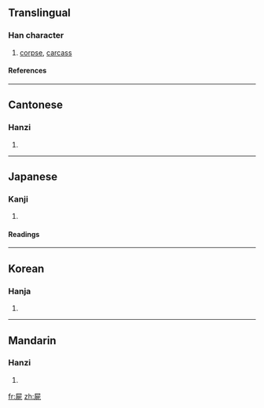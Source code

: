 {{see|尸}}

==Translingual==
===Han character===
{{Han char|rn=44|rad=尸|as=06|sn=9|four=7721<sub>1</sub>|canj=尸一弓心 (SMNP)}}
# [[corpse]], [[carcass]]
====References====
{{Han ref|kx=0301.240|dkj=07688|dj=0598.140|hdz=20971.090|uh=5C4D|ud=23629|bh=ABCD|bd=43981}}
----
==Cantonese==
===Hanzi===
{{yue-hanzi|jyut=|y=si1}}
# {{defn|Cantonese}}
----
==Japanese==
===Kanji===
{{ja-kanji|grade=|rs=尸06}}
# {{defn|Japanese}} 
====Readings====
{{ja-readings|on=[[し]] (shi)|kun=[[しかばね]] (shikabane)}}
----
==Korean==
===Hanja===
{{ko-hanja|hangeul=시|rv=si|mr=si}}
# {{defn|Korean}}
----
==Mandarin==
===Hanzi===
{{cmn-hanzi|sim=尸|pin=[[shī]] (shi1)|wg=shih<sup>1</sup>}}
# {{defn|Mandarin}}

[[fr:屍]]
[[zh:屍]]